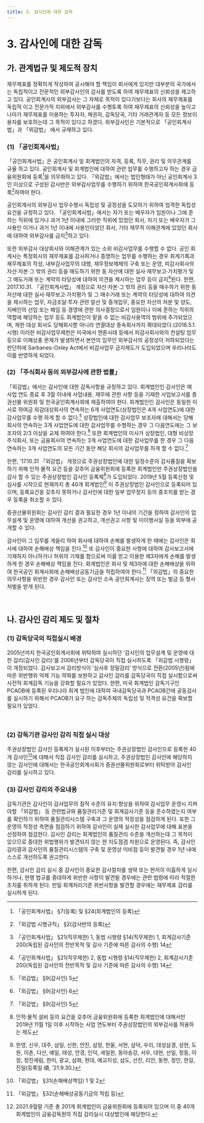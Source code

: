 ```yaml
---
title: 3. 감사인에 대한 감독
---
```

# 3. 감사인에 대한 감독
## 가. 관계법규 및 제도적 장치
재무제표를 정확하게 작성하여 공시해야 할 책임이 회사에게 있지만 대부분의 국가에서 는 독립적이고 전문적인 외부감사인의 감사를 받도록 하여 재무제표의 신뢰성을 제고하고 있다. 공인회계사의 외부감사는 그 자체로 목적이 있다기보다는 회사의 재무제표를 독립적 이고 전문가적 지위에서 외부감사를 수행토록 하여 재무제표의 신뢰성을 높이고 나아가 재무제표를 이용하는 투자자, 채권자, 감독당국, 기타 거래관계자 등 모든 정보이용자를 보호하는데 그 목적이 있다고 하겠다. 외부감사인은 기본적으로 「공인회계사법」과 「외감법」 에서 규제하고 있다.
### (1) 「공인회계사법」
「공인회계사법」은 공인회계사 및 회계법인의 자격, 등록, 직무, 권리 및 의무관계를 규율 하고 있다. 공인회계사 및 회계법인에 대하여 관련 업무를 수행하고자 하는 경우 금융위원회에 등록[^1]을 의무화하고 있다. 「외감법」에서는 법인형태가 아닌 공인회계사 3인 이상으로 구성된 감사반은 외부감사업무를 수행하기 위하여 한국공인회계사회에 등록[^2]하여야 한다.

공인회계사의 외부감사 업무수행시 독립성 및 공정성을 도모하기 위하여 엄격한 독립성 요건을 규정하고 있다. 「공인회계사법」에서는 자기 또는 배우자가 임원이나 그에 준하는 직위에 있거나 과거 1년 이내에 그러한 직위에 있었던 회사, 자기 또는 배우자가 그 사용인 이거나 과거 1년 이내에 사용인이었던 회사, 기타 재무적 이해관계에 있었던 회사에 대하여 외부감사를 금지[^3]하고 있다.

또한 외부감사 대상회사와 이해관계가 있는 소위 비감사업무를 수행할 수 없다. 공인 회계사는 특정회사의 재무제표를 감사하거나 증명하는 업무를 수행하는 경우 회계기록과 재무제표의 작성, 내부감사업무의 대행, 재무정보체제의 구축 또는 운영, 피감사회사의 자산·자본·그 밖의 권리 등을 매도하기 위한 동 자산에 대한 실사·재무보고·가치평가 및 그 매도거래 또는 계약의 타당성에 대하여 의견을 제시하는 업무 등이 금지[^4]된다. 한편, 2017.10.31. 「공인회계사법」 개정으로 자산·자본·그 밖의 권리 등을 매수하기 위한 동 자산에 대한 실사·재무보고·가치평가 및 그 매수거래 또는 계약의 타당성에 대하여 의견을 제시하는 업무, 자금조달·투자 관련 알선 및 중개업무, 중요한 자산의 처분 및 양도, 지배인의 선임 또는 해임 등 경영에 관한 의사결정으로서 임원이나 이에 준하는 직위의 역할에 해당하는 업무 등도 회계법인이 맡을 수 없는 비감사용역의 범위에 추가되었으며, 제한 대상 회사도 당해회사뿐 아니라 연결대상 종속회사까지 확대되었다.(2018.5.1. 시행) 이러한 비감사업무제한은 미국에서 엔론사태 등에서 피감사회사와의 컨설팅 업무 등으로 이해상충 문제가 발생하면서 본연의 임무인 외부감사의 공정성이 저하되었다는 판단하에 Sarbanes-Oxley Act에서 비감사업무 금지제도가 도입되었으며 우리나라도 이를 반영하게 되었다.

[^1]: 「공인회계사법」 §7(등록) 및 §24(회계법인의 등록)
[^2]: 「외감법 시행규칙」 §2(감사반의 등록)
[^3]: 「공인회계사법」 §21(직무제한) 1, 동법 시행령 §14(직무제한) 1, 회계감사기준 200(독립된 감사인의 전반목적 및 감사 기준에 따른 감사의 수행) 14
[^4]: 「공인회계사법」 §21(직무제한) 2, 동법 시행령 §14(직무제한) 2, 회계감사기준 200(독립된 감사인의 전반목적 및 감사 기준에 따른 감사의 수행) 14

### (2) 「주식회사 등의 외부감사에 관한 법률」
「외감법」에서는 감사인에 대한 감독사항을 규정하고 있다. 회계법인인 감사인은 매 사업 연도 종료 후 3월 이내에 사업내용, 재무에 관한 사항 등을 기재한 사업보고서를 증권선물 위원회 및 한국공인회계사회에 제출하여야 한다. 회계법인인 감사인은 동일한 이사로 하여금 외감대상회사의 연속하는 6개 사업연도(상장법인은 4개 사업연도)에 대한 감사업무를 수행 하게 할 수 없다.[^5] 상장법인에 대한 감사업무 보조자에 대해서는 당해회사의 연속하는 3개 사업연도에 대한 감사업무를 수행하는 경우 그 다음연도에는 그 보조자의 2/3 이상을 교체 하여야 한다.[^6] 또한 회계법인의 이사가 상장법인, 대형 비상장주식회사, 또는 금융회사의 연속하는 3개 사업연도에 대한 감사업무를 한 경우 그 다음 연속하는 3개 사업연도의 모든 기간 동안 해당 회사의 감사업무를 하게 할 수 없다.[^7]

한편, ’17.10.31 「외감법」 개정으로 주권상장법인에 대한 일정수준의 감사품질을 확보하기 위해 인적·물적 요건 등을 갖추어 금융위원회에 등록한 회계법인만 주권상장법인을 감사 할 수 있는 주권상장법인 감사인 등록제[^8]가 도입되었다. 2019년 5월 등록신청 및 심사를 시작으로 현재까지 총 40개 회계법인[^9] 이 주권상장법인 감사인으로 등록되어 있으며, 등록요건을 갖추지 못하거나 감사인에 대한 일부 업무정지 등의 중조치를 받는 경우 등록을 취소할 수 있다.

증권선물위원회는 감사인 감리 결과 필요한 경우 1년 이내의 기간을 정하여 감사인의 업무설계 및 운영에 대하여 개선을 권고하고, 개선권고 사항 및 미이행사실 등을 외부에 공개할 수 있다.

감사인이 그 임무를 게을리 하여 회사에 대하여 손해를 발생하게 한 때에는 감사인은 회사에 대하여 손해배상 책임을 진다.[^10] 또 감사인이 중요한 사항에 대하여 감사보고서에 기재하지 아니하거나 허위의 기재를 함으로써 이를 믿고 이용한 제3자에게 손해를 발생하게 한 경우 손해배상 책임을 진다. 회계법인은 회사 및 제3자에 대한 손해배상을 위하여 한국공인 회계사회에 손해배상공동기금을 적립하여야 한다.[^11] 「외감법」의 중요한 의무사항을 위반한 경우 감사인 또는 감사인 소속 공인회계사는 징역 또는 벌금 등 형사처벌을 받게 된다.

[^5]: 「외감법」 §9(감사인) 5
[^6]: 「외감법」 §9(감사인) 6
[^7]: 「외감법」 §9(감사인) 5
[^8]: 인적·물적 설비 등의 요건을 갖추어 금융위원회에 등록한 회계법인에 대해서만 2019년 11월 1일 이후 시작하는 사업 연도부터 주권상장법인의 외부감사를 허용하는 제도
[^9]: 한영, 신우, 대주, 삼일, 신한, 안진, 삼정, 한울, 서현, 삼덕, 우리, 대성삼경, 성현, 도원, 이촌, 다산, 예일, 태성, 안경, 인덕, 세일원, 동아송강, 서우, 대현, 선일, 정동, 이정, 정진세림, 한미, 광교, 삼화, 현대, 예교지성, 삼도, 선진, 리안, 동현, 정인, 한길, 진일(등록일 順, ’21.9.30.)
[^10]: 「외감법」 §31(손해배상책임) 1 및 2
[^11]: 「외감법」 §32(손해배상공동기금의 적립 등)

<GCenterImg src ="/fs/6430_1.png" /><br/>

## 나. 감사인 감리 제도 및 절차
### (1) 감독당국의 직접실시 배경
2005년까지 한국공인회계사회에 위탁하여 실시하던 ‘감사인의 업무설계 및 운영에 대한 감리(감사인 감리)’를 2006년부터 감독당국이 직접 실시하도록 「외감법 시행령」이 개정되었다. 감사보고서 감리방식이 ‘심사후 정밀감리’ 방식으로 전환(2005년)됨에 따른 위반행위 억제 기능 약화를 보완하고 감사인 감리를 감독당국이 직접 실시함으로써 사전적 회계감독 기능을 강화할 필요가 있었다. 한편, 미국 회계법인 감독기구인 PCAOB에 등록된 우리나라 회계 법인에 대하여 국내감독당국과 PCAOB간에 공동검사를 실시하기 위해서 PCAOB가 요구 하는 감독주체의 독립성 및 적격성 요건을 확보할 필요가 있었다.

<GCenterImg src ="/fs/6430_2.png" caption="감사인 감리 실시 연혁"/><br/>

### (2) 감독기관 감사인 감리 직접 실시 대상
주권상장법인 감사인 등록제가 실시된 이후부터는 주권상장법인 감사인으로 등록한 40개 감사인[^12]에 대해서 직접 감사인 감리를 실시하고, 주권상장법인 감사인에 해당하지 않는 감사인에 대해서는 한국공인회계사회가 증권선물위원회로부터 위탁받아 감사인 감리를 실시하고 있다.

### (3) 감사인 감리의 주요내용
감독기관은 감사인이 감사업무의 질적 수준의 유지·향상을 위하여 감사업무 운영시 지켜야할 「외감법」 등 관련법규와 품질관리기준 및 회계감사기준 등을 준수하였는지 여부를 확인하기 위하여 품질관리시스템 구축과 그 운영의 적정성을 점검하게 된다. 또한 그 운영의 적정성 측면을 점검하기 위하여 감사인이 실제 실시한 감사업무에 대해 표본을 선정하여 점검한다. 감사인 감리는 회계법인의 품질관리 수준을 개선하는데 그 목적이 있으므로 중대한 위법행위가 발견되지 않는 한 지도점검 차원으로 운영된다. 즉, 감사인 감리결과 감사인의 품질관리시스템의 구축 및 운영상 미비점 등이 발견될 경우 1년 내에 스스로 개선하도록 권고한다.

한편, 감사인 감리 실시 중 감사인이 중요한 감사절차를 생략 또는 현저히 미흡하게 실시 하거나, 현행 법규를 중대하게 위반한 사항이 발견될 경우에는 관련 법령에 따라 적절한 조치를 취하게 된다. 만일 회계처리기준 위반사항을 발견할 경우에는 재무제표 감리를 실시하게 된다.

[^12]: 2021.9월말 기준 총 201개 회계법인이 금융위원회에 등록되어 있으며 이 중 40개 회계법인이 금융감독원의 직접 감리실시 대상법인에 해당한다.
